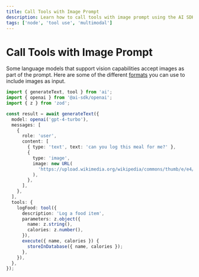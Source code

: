 ```yaml
---
title: Call Tools with Image Prompt
description: Learn how to call tools with image prompt using the AI SDK and Node
tags: ['node', 'tool use', 'multimodal']
---
```


# Call Tools with Image Prompt

Some language models that support vision capabilities accept images as part of the prompt. Here are some of the different [formats](/docs/reference/ai-sdk-core/generate-text#content-image) you can use to include images as input.

```ts
import { generateText, tool } from 'ai';
import { openai } from '@ai-sdk/openai';
import { z } from 'zod';

const result = await generateText({
  model: openai('gpt-4-turbo'),
  messages: [
    {
      role: 'user',
      content: [
        { type: 'text', text: 'can you log this meal for me?' },
        {
          type: 'image',
          image: new URL(
            'https://upload.wikimedia.org/wikipedia/commons/thumb/e/e4/Cheeseburger_%2817237580619%29.jpg/640px-Cheeseburger_%2817237580619%29.jpg',
          ),
        },
      ],
    },
  ],
  tools: {
    logFood: tool({
      description: 'Log a food item',
      parameters: z.object({
        name: z.string(),
        calories: z.number(),
      }),
      execute({ name, calories }) {
        storeInDatabase({ name, calories });
      },
    }),
  },
});
```

